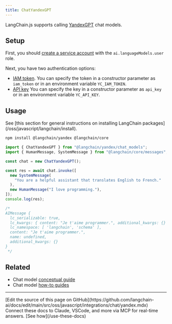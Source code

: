 ```yaml
---
title: ChatYandexGPT
---
```


LangChain.js supports calling [YandexGPT](https://cloud.yandex.com/en/services/yandexgpt) chat models.

## Setup

First, you should [create a service account](https://cloud.yandex.com/en/docs/iam/operations/sa/create) with the `ai.languageModels.user` role.

Next, you have two authentication options:

- [IAM token](https://cloud.yandex.com/en/docs/iam/operations/iam-token/create-for-sa).
  You can specify the token in a constructor parameter as `iam_token` or in an environment variable `YC_IAM_TOKEN`.
- [API key](https://cloud.yandex.com/en/docs/iam/operations/api-key/create)
  You can specify the key in a constructor parameter as `api_key` or in an environment variable `YC_API_KEY`.

## Usage

<Tip>
See [this section for general instructions on installing LangChain packages](/oss/javascript/langchain/install).
</Tip>

```bash npm
npm install @langchain/yandex @langchain/core
```

```typescript
import { ChatYandexGPT } from "@langchain/yandex/chat_models";
import { HumanMessage, SystemMessage } from "@langchain/core/messages";

const chat = new ChatYandexGPT();

const res = await chat.invoke([
  new SystemMessage(
    "You are a helpful assistant that translates English to French."
  ),
  new HumanMessage("I love programming."),
]);
console.log(res);

/*
AIMessage {
  lc_serializable: true,
  lc_kwargs: { content: "Je t'aime programmer.", additional_kwargs: {} },
  lc_namespace: [ 'langchain', 'schema' ],
  content: "Je t'aime programmer.",
  name: undefined,
  additional_kwargs: {}
}
 */
```

## Related

- Chat model [conceptual guide](/oss/javascript/langchain/models)
- Chat model [how-to guides](/oss/javascript/langchain/models)

---

<Callout icon="pen-to-square" iconType="regular">
    [Edit the source of this page on GitHub](https://github.com/langchain-ai/docs/edit/main/src/oss/javascript/integrations/chat/yandex.mdx)
</Callout>
<Tip icon="terminal" iconType="regular">
    Connect these docs to Claude, VSCode, and more via MCP for    real-time answers. [See how](/use-these-docs)
</Tip>
